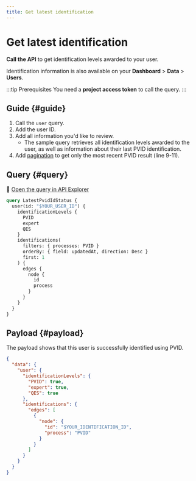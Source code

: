 ```yaml
---
title: Get latest identification
---
```


# Get latest identification

**Call the API** to get identification levels awarded to your user.

Identification information is also available on your **Dashboard** > **Data** > **Users**.

:::tip Prerequisites
You need a **project access token** to call the query.
:::

## Guide {#guide}

1. Call the `user` query.
1. Add the user ID.
1. Add all information you'd like to review.
   - The sample query retrieves all identification levels awarded to the user, as well as information about their last PVID identification.
1. Add [pagination](../../../developers/using-api/pagination.mdx) to get only the most recent PVID result (line 9-11).

## Query {#query}

🔎 [Open the query in API Explorer](https://explorer.swan.io?query=cXVlcnkgTGF0ZXN0UHZpZElkU3RhdHVzIHsKICB1c2VyKGlkOiAiJFlPVVJfVVNFUl9JRCIpIHsKICAgIGlkZW50aWZpY2F0aW9uTGV2ZWxzIHsKICAgICAgUFZJRAogICAgICBleHBlcnQKICAgICAgUUVTCiAgICB9CiAgICBpZGVudGlmaWNhdGlvbnMoCiAgICAgIGZpbHRlcnM6IHsgcHJvY2Vzc2VzOiBQVklEIH0KICAgICAgb3JkZXJCeTogeyBmaWVsZDogdXBkYXRlZEF0LCBkaXJlY3Rpb246IERlc2MgfQogICAgICBmaXJzdDogMQogICAgKSB7CiAgICAgIGVkZ2VzIHsKICAgICAgICBub2RlIHsKICAgICAgICAgIGlkCiAgICAgICAgICBwcm9jZXNzCiAgICAgICAgfQogICAgICB9CiAgICB9CiAgfQp9Cg%3D%3D&tab=api)

```graphql {2,9-11} showLineNumbers
query LatestPvidIdStatus {
  user(id: "$YOUR_USER_ID") {
    identificationLevels {
      PVID
      expert
      QES
    }
    identifications(
      filters: { processes: PVID }
      orderBy: { field: updatedAt, direction: Desc }
      first: 1
    ) {
      edges {
        node {
          id
          process
        }
      }
    }
  }
}
```

## Payload {#payload}

The payload shows that this user is successfully identified using PVID.

```json {5,13-14} showLineNumbers
{
  "data": {
    "user": {
      "identificationLevels": {
        "PVID": true,
        "expert": true,
        "QES": true
      },
      "identifications": {
        "edges": [
          {
            "node": {
              "id": "$YOUR_IDENTIFICATION_ID",
              "process": "PVID"
            }
          }
        ]
      }
    }
  }
}
```
